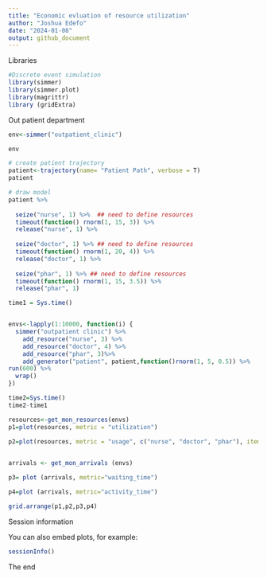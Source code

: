 ```yaml
---
title: "Economic evluation of resource utilization"
author: "Joshua Edefo"
date: "2024-01-08"
output: github_document
---
```

Libraries
```r
#Discrete event simulation
library(simmer)
library(simmer.plot)
library(magrittr)
library (gridExtra)

```

Out patient department
```r
env<-simmer("outpatient_clinic")

env

# create patient trajectory
patient<-trajectory(name= "Patient Path", verbose = T)
patient

# draw model 
patient %>%
  
  seize("nurse", 1) %>%  ## need to define resources
  timeout(function() rnorm(1, 15, 3)) %>%
  release("nurse", 1) %>%
  
  seize("doctor", 1) %>% ## need to define resources
  timeout(function() rnorm(1, 20, 4)) %>%
  release("doctor", 1) %>%
  
  seize("phar", 1) %>% ## need to define resources
  timeout(function() rnorm(1, 15, 3.5)) %>%
  release("phar", 1)

time1 = Sys.time()


envs<-lapply(1:10000, function(i) {
  simmer("outpatient clinic") %>%
    add_resource("nurse", 3) %>%
    add_resource("doctor", 4) %>%
    add_resource("phar", 3)%>% 
    add_generator("patient", patient,function()rnorm(1, 5, 0.5)) %>%
run(600) %>%
  wrap()
})

time2=Sys.time()
time2-time1

resources<-get_mon_resources(envs)
p1=plot(resources, metric = "utilization")

p2=plot(resources, metric = "usage", c("nurse", "doctor", "phar"), items = c ("queue", "server"))

     
arrivals <- get_mon_arrivals (envs)

p3= plot (arrivals, metric="waiting_time") 

p4=plot (arrivals, metric="activity_time") 

grid.arrange(p1,p2,p3,p4)

```

Session information

You can also embed plots, for example:

```r
sessionInfo()
```

The end
